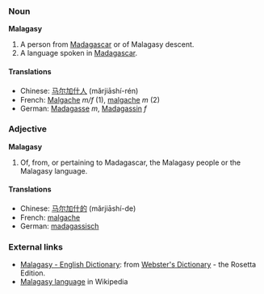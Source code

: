 ===Noun===
'''Malagasy'''
#A person from [[Madagascar]] or of Malagasy descent.
# A language spoken in [[Madagascar]].

====Translations====

*Chinese: [[马尔加什人]] (mǎrjiāshí-rén)
*French: [[Malgache]] ''m/f'' (1), [[malgache]] ''m'' (2)
*German: [[Madagasse]] ''m'', [[Madagassin]] ''f''

===Adjective===
'''Malagasy'''
#Of, from, or pertaining to Madagascar, the Malagasy people or the Malagasy language.

====Translations====

*Chinese: [[马尔加什的]] (mǎrjiāshí-de)
*French: [[malgache]]
*German: [[madagassisch]]

=== External links===
*[http://www.websters-online-dictionary.org/definition/Malagasy-english/ Malagasy - English Dictionary]: from [http://www.websters-online-dictionary.org/ Webster's Dictionary] - the Rosetta Edition.
*[[w:Malagasy language|Malagasy language]] in Wikipedia
